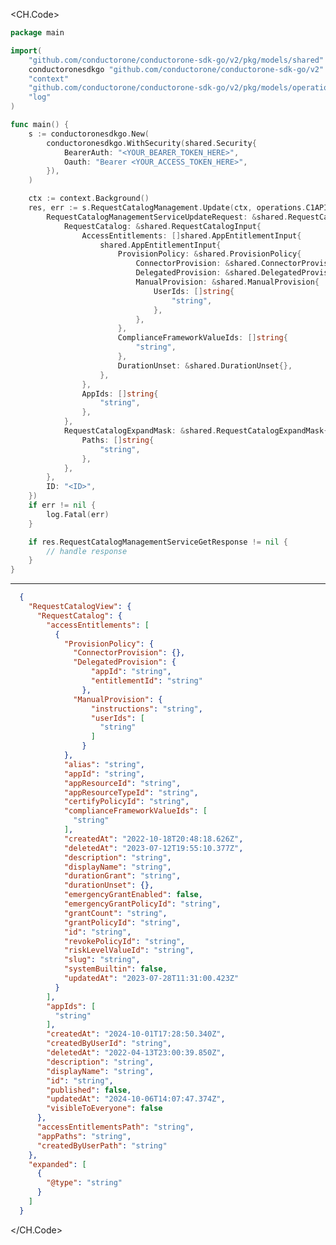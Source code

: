 
<CH.Code>
```go Update.go
package main

import(
	"github.com/conductorone/conductorone-sdk-go/v2/pkg/models/shared"
	conductoronesdkgo "github.com/conductorone/conductorone-sdk-go/v2"
	"context"
	"github.com/conductorone/conductorone-sdk-go/v2/pkg/models/operations"
	"log"
)

func main() {
    s := conductoronesdkgo.New(
        conductoronesdkgo.WithSecurity(shared.Security{
            BearerAuth: "<YOUR_BEARER_TOKEN_HERE>",
            Oauth: "Bearer <YOUR_ACCESS_TOKEN_HERE>",
        }),
    )

    ctx := context.Background()
    res, err := s.RequestCatalogManagement.Update(ctx, operations.C1APIRequestcatalogV1RequestCatalogManagementServiceUpdateRequest{
        RequestCatalogManagementServiceUpdateRequest: &shared.RequestCatalogManagementServiceUpdateRequest{
            RequestCatalog: &shared.RequestCatalogInput{
                AccessEntitlements: []shared.AppEntitlementInput{
                    shared.AppEntitlementInput{
                        ProvisionPolicy: &shared.ProvisionPolicy{
                            ConnectorProvision: &shared.ConnectorProvision{},
                            DelegatedProvision: &shared.DelegatedProvision{},
                            ManualProvision: &shared.ManualProvision{
                                UserIds: []string{
                                    "string",
                                },
                            },
                        },
                        ComplianceFrameworkValueIds: []string{
                            "string",
                        },
                        DurationUnset: &shared.DurationUnset{},
                    },
                },
                AppIds: []string{
                    "string",
                },
            },
            RequestCatalogExpandMask: &shared.RequestCatalogExpandMask{
                Paths: []string{
                    "string",
                },
            },
        },
        ID: "<ID>",
    })
    if err != nil {
        log.Fatal(err)
    }

    if res.RequestCatalogManagementServiceGetResponse != nil {
        // handle response
    }
}
```
---

```json Example Response
  {
    "RequestCatalogView": {
      "RequestCatalog": {
        "accessEntitlements": [
          {
            "ProvisionPolicy": {
              "ConnectorProvision": {},
              "DelegatedProvision": {
                  "appId": "string",
                  "entitlementId": "string"
                },
              "ManualProvision": {
                  "instructions": "string",
                  "userIds": [
                    "string"
                  ]
                }
            },
            "alias": "string",
            "appId": "string",
            "appResourceId": "string",
            "appResourceTypeId": "string",
            "certifyPolicyId": "string",
            "complianceFrameworkValueIds": [
              "string"
            ],
            "createdAt": "2022-10-18T20:48:18.626Z",
            "deletedAt": "2023-07-12T19:55:10.377Z",
            "description": "string",
            "displayName": "string",
            "durationGrant": "string",
            "durationUnset": {},
            "emergencyGrantEnabled": false,
            "emergencyGrantPolicyId": "string",
            "grantCount": "string",
            "grantPolicyId": "string",
            "id": "string",
            "revokePolicyId": "string",
            "riskLevelValueId": "string",
            "slug": "string",
            "systemBuiltin": false,
            "updatedAt": "2023-07-28T11:31:00.423Z"
          }
        ],
        "appIds": [
          "string"
        ],
        "createdAt": "2024-10-01T17:28:50.340Z",
        "createdByUserId": "string",
        "deletedAt": "2022-04-13T23:00:39.850Z",
        "description": "string",
        "displayName": "string",
        "id": "string",
        "published": false,
        "updatedAt": "2024-10-06T14:07:47.374Z",
        "visibleToEveryone": false
      },
      "accessEntitlementsPath": "string",
      "appPaths": "string",
      "createdByUserPath": "string"
    },
    "expanded": [
      {
        "@type": "string"
      }
    ]
  }
```
</CH.Code>
